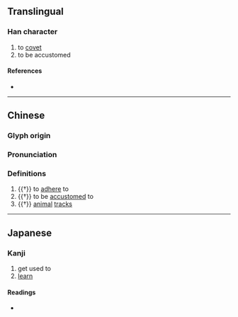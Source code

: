 {{character info/new}}
==Translingual==

===Han character===
{{Han char|rn=94|rad=犬|as=04|sn=7|four=47215|canj=KHNG|ids=⿰犭丑}}

# to [[covet]]
# to be accustomed

====References====
* {{Han ref|kx=0707.230|dkj=20289|dj=1120.050|hdz=21337.060|uh=72C3|ud=29379|bh=CB63|bd=52067}}

----
==Chinese==
{{zh-forms}}

===Glyph origin===
{{Han etym}}
{{Han compound|犬|t1=dog|丑|c1=s|c2=p|ls=psc}}

===Pronunciation===
{{zh-pron
|m=niǔ,nǜ
|mc=y
|oc=y
|cat=v
}}

===Definitions===
{{zh-hanzi}}

# {{†}} to [[adhere]] to
# {{†}} to be [[accustomed]] to
# {{†}} [[animal]] [[track]]s

----

==Japanese==

===Kanji===
{{ja-kanji|grade=|rs=犬04}}

# get used to
# [[learn]]

====Readings====
* {{ja-readings|on=[[じゅう]] (jū)|kun=[[なれる]] (nareru), [[ならう]] (narau)}}